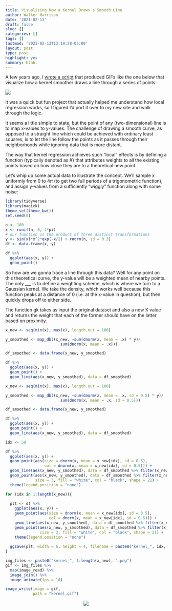 ```yaml
---
title: Visualizing How a Kernel Draws a Smooth Line
author: Walker Harrison
date: '2021-02-13'
draft: false
slug: []
categories: []
tags: []
lastmod: '2021-02-13T13:19:38-05:00'
layout: post
type: post
highlight: yes
summary: blah.
---
```


A few years ago, I [wrote a script](https://towardsdatascience.com/how-does-a-computer-draw-a-smooth-line-a484176ac24e){target="_blank"} that produced GIFs like the one below that visualize how a kernel smoother draws a line through a series of points:

![](img/kernel.gif)

It was a quick but fun project that actually helped me understand how local regression works, so I figured I’d port it over to my new site and walk through the logic.

It seems a little simple to state, but the point of any (two-dimensional) line is to map x-values to y-values. The challenge of drawing a smooth curve, as opposed to a straight line which could be achieved with ordinary least squares, is to let the line follow the points as it passes through their neighborhoods while ignoring data that is more distant.

The way that kernel regression achieves such “local” effects is by defining a function (typically denoted as $K$) that attributes weights to all the existing points based on how close they are to a theoretical new point.

Let’s whip up some actual data to illustrate the concept. We’ll sample x uniformly from 0 to $4\pi$ (to get two full periods of a trigonometric function), and assign y-values from a sufficiently “wiggly” function along with some noise:

```r
library(tidyverse)
library(magick)
theme_set(theme_bw())
set.seed(0)

n <- 100
x <- runif(n, 0, 4*pi)
# our function is the product of three distinct transformations
y <- sin(x)*x^2*exp(-x/2) + rnorm(n, sd = 0.3)
df <- data.frame(x, y)

df %>%
  ggplot(aes(x, y)) +
  geom_point()
```

So how are we gonna trace a line through this data? Well for any point on this theoretical curve, the y-value will be a weighted mean of nearby points. The only ___ is to define a weighting scheme, which is where we turn to a Gaussian kernel. We take the density, which works well because this function peaks at a distance of 0 (i.e. at the x-value in question), but then quickly drops off to either side.

The function gk takes as input the original dataset and also a new X value and returns the weight that each of the former should have on the latter based on proximity. 

```r
x_new <- seq(min(x), max(x), length.out = 100)

y_smoothed <- map_dbl(x_new, ~sum(dnorm(x, mean = .x) * y)/
                        sum(dnorm(x, mean = .x)))

df_smoothed <- data.frame(x_new, y_smoothed)
```

```r
df %>%
  ggplot(aes(x, y)) +
  geom_point() +
  geom_line(aes(x_new, y_smoothed), data = df_smoothed)
```
```r
x_new <- seq(min(x), max(x), length.out = 100)

y_smoothed <- map_dbl(x_new, ~sum(dnorm(x, mean = .x, sd = 0.5) * y)/
                        sum(dnorm(x, mean = .x, sd = 0.5)))

df_smoothed <- data.frame(x_new, y_smoothed)
```

```r
df %>%
  ggplot(aes(x, y)) +
  geom_point() +
  geom_line(aes(x_new, y_smoothed), data = df_smoothed)
```




```r
idx <- 50

df %>%
  ggplot(aes(x, y)) +
  geom_point(aes(size = dnorm(x, mean = x_new[idx], sd = 0.5),
                 col = dnorm(x, mean = x_new[idx], sd = 0.5))) +
  geom_line(aes(x_new, y_smoothed), data = df_smoothed %>% filter(x_new <= x_new[idx])) +
  geom_point(aes(x_new, y_smoothed), data = df_smoothed %>% filter(x_new == x_new[idx]),
             size = 3, fill = "white", col = "black", shape = 21) +
  theme(legend.position = "none")
```

```r
for (idx in 1:length(x_new)){
  
  plt <- df %>%
    ggplot(aes(x, y)) +
    geom_point(aes(size = dnorm(x, mean = x_new[idx], sd = 0.5),
                   col = dnorm(x, mean = x_new[idx], sd = 0.5))) +
    geom_line(aes(x_new, y_smoothed), data = df_smoothed %>% filter(x_new <= x_new[idx])) +
    geom_point(aes(x_new, y_smoothed), data = df_smoothed %>% filter(x_new == x_new[idx]),
               size = 3, fill = "white", col = "black", shape = 21) +
    theme(legend.position = "none")
  
  ggsave(plt, width = 6, height = 4, filename = paste0("kernel_", idx, ".png"))
}

```

```r
img_files <- paste0("kernel_", 1:length(x_new), ".png")
gif <- img_files %>% 
  map(image_read) %>%
  image_join() %>%
  image_animate(fps = 10)

image_write(image = gif,
            path = "kernel.gif")

```

<center><img src="/img/kernel.gif"/></center>
